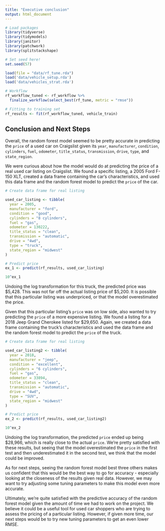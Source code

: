 ```yaml
---
title: "Executive conclusion"
output: html_document
---
```


```r
# Load packages
library(tidyverse)
library(tidymodels)
library(janitor)
library(patchwork)
library(splitstackshape)

# Set seed here!
set.seed(57)

load(file = "data/rf_tune.rda")
load('data/vehicle_setup.rda')
load('data/vehicles_strat.rda')

# Workflow
rf_workflow_tuned <- rf_workflow %>% 
  finalize_workflow(select_best(rf_tune, metric = "rmse"))

# Fitting to training set
rf_results <- fit(rf_workflow_tuned, vehicle_train)

```

## Conclusion and Next Steps

Overall, the random forest model seemed to be pretty accurate in predicting the `price` of a used car on Craigslist given its `year`, `manufacturer`, `condition`, `cylinders`, `fuel`, `odometer`, `title_status`, `transmission`, `drive`, `type`, and `state_region`.

We were curious about how the model would do at predicting the price of a real used car listing on Craigslist. We found a specific listing, a 2005 Ford F-150 XLT, created a data frame containing the car's characteristics, and used this data frame and the random forest model to predict the `price` of the car.

```r
# Create data frame for real listing

used_car_listing <- tibble(
  year = 2005, 
  manufacturer = "ford", 
  condition = "good", 
  cylinders = "8 cylinders", 
  fuel = "gas", 
  odometer = 130222, 
  title_status = "clean", 
  transmission = "automatic", 
  drive = "4wd", 
  type = "truck", 
  state_region = "midwest"
)

# Predict price
ex_1 <- predict(rf_results, used_car_listing)

10^ex_1
```

Undoing the log transformation for this truck, the predicted price was $5,428. This was not far off the actual listing price of $5,200. It is possible that this particular listing was underpriced, or that the model overestimated the price. 

Given that this particular listing's `price` was on low side, also wanted to try predicting the `price` of a more expensive listing. We found a listing for a 2018 Jeep Grand Cherokee listed for $29,650. Again, we created a data frame containing the truck's characteristics and used the data frame and the random forest model to predict the `price` of the truck.

```r
# Create data frame for real listing

used_car_listing2 <- tibble(
  year = 2018, 
  manufacturer = "jeep", 
  condition = "excellent", 
  cylinders = "6 cylinders", 
  fuel = "gas", 
  odometer = 33894, 
  title_status = "clean", 
  transmission = "automatic", 
  drive = "4wd", 
  type = "SUV", 
  state_region = "midwest"
)

# Predict price
ex_2 <- predict(rf_results, used_car_listing2)

10^ex_2
```

Undoing the log transformation, the predicted `price` ended up being $28,966, which is really close to the actual `price`. We're pretty satisfied with these results, but seeing that the model overestimated the `price` in the first test and then underestimated it in the second test, we think that the model could be improved.

As for next steps, seeing the random forest model best three others makes us confident that this would be the best way to go for accuracy - especially looking at the closeness of the results given real data. However, we may want to try adjusting some tuning parameters to make this model even more accurate. 

Ultimately, we're quite satisfied with the predictive accuracy of the random forest model given the amount of time we had to work on the project. We believe it could be a useful tool for used car shoppers who are trying to assess the pricing of a particular listing. However, if given more time, our next steps would be to try new tuning parameters to get an even lower RMSE.
